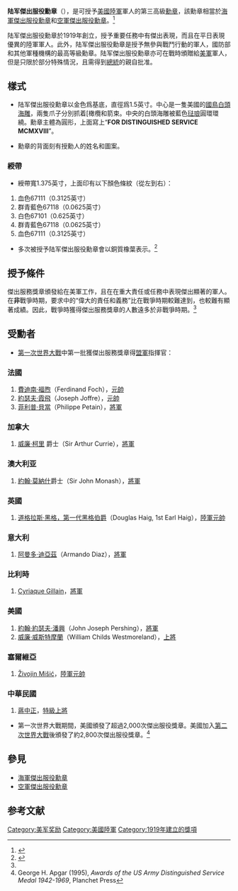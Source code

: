 {{Infobox Military Award
|name=<big>陆军傑出服役勳章</big><br/>Army Distinguished Service Medal
|image=[[File:Distservmedal.jpg|125px]]
|caption=
|awarded_by={{USA}}[[美国陸军|陸军]]
|type=勋章
|eligibility=
|for= “在责任重大的岗位上盡忠職守，誠服務於政府，且作出了杰出的贡献”
|status=授予中
|established=1919年2月4日
|first_award=
|total=
|posthumous=
|recipients=
|individual=
|higher=美国陆军：[[杰出服役十字勋章_(美国)|杰出服役十字勋章]]<br/>美国海军：[[海军十字勋章|海军十字勋章]]<br/>美国空军：[[空军十字勋章_(美国)|空军十字勋章]]
|same=杰出服役勋章：[[国防部杰出服役勋章|国防部]]，[[海军杰出服役勋章|海军]]，[[空军杰出服役勋章|空军]]，[[海岸警卫队杰出服役勋章|海岸警卫队]]
|lower=[[银星勋章|银星勋章]]
|image2=[[File:U.S._Army_Distinguished_Service_Medal_ribbon.svg|100px]]
|caption2=陆军杰出服役勋章的勋表
}}

'''陆军傑出服役勳章'''（{{lang-en|'''Distinguished Service Medal'''}}），是可授予[[美國陸軍|美國陸軍]]軍人的第三高級[[勳章|勳章]]，該勳章相當於[[海軍傑出服役勳章|海軍傑出服役勳章]]和[[空軍傑出服役勳章|空軍傑出服役勳章]]。<ref>{{Cite web |url=http://www.homeofheroes.com/members/03_DSM/dsm.html |title=Recipients of the Distinguished Service Medal |access-date=2013-12-22 |archive-url=https://web.archive.org/web/20131029211828/http://www.homeofheroes.com/members/03_DSM/dsm.html |archive-date=2013-10-29 |dead-url=yes }}</ref>

陆军傑出服役勳章於1919年創立，授予重要任務中有傑出表現，而且在平日表現優異的陸軍軍人。此外，陆军傑出服役勳章是授予無參與戰鬥行動的軍人，國防部和其他軍種機構的最高等級勳章。陆军傑出服役勳章亦可在戰時頒贈給[[美軍|美軍]]軍人，但是只限於部分特殊情況，且需得到[[美國總統|總統]]的親自批准。

==樣式==
*陆军傑出服役勳章以金色爲基底，直徑爲1.5英寸。中心是一隻美國的[[國鳥|國鳥]][[白頭海雕|白頭海雕]]，兩隻爪子分別抓着[橄欖和箭束。中央的白頭海雕被藍色[[琺琅|琺琅]]圓環環繞。勳章主體為圓形，上面寫上“'''FOR DISTINGUISHED SERVICE MCMXVIII'''”。

*勳章的背面刻有授勳人的姓名和圖案。
===綬帶===
*綬帶寬1.375英寸，上面印有以下顏色條紋（從左到右）：
#血色67111（0.3125英寸）
#群青藍色67118（0.0625英寸）
#白色67101（0.625英寸）
#群青藍色67118（0.0625英寸）
#血色67111（0.3125英寸）
*多次被授予陆军傑出服役勳章會以銅質橡葉表示。<ref name="DOCS">{{Cite web |url=http://www.princeton.edu/~achaney/tmve/wiki100k/docs/Distinguished_Service_Medal_(Army).html |title=Distinguished Service Medal (Army) |access-date=2013-12-22 |archive-url=https://web.archive.org/web/20131022094727/http://www.princeton.edu/~achaney/tmve/wiki100k/docs/Distinguished_Service_Medal_(Army).html |archive-date=2013-10-22 |dead-url=yes }}</ref>

==授予條件==
傑出服務獎章頒發給在美軍工作，且在在重大責任或任務中表現傑出顯著的軍人。在'''非'''戰爭時期，要求中的“偉大的責任和義務”比在戰爭時期較難達到，也較難有顯著成績。因此，戰爭時獲得傑出服務獎章的人數遠多於非戰爭時期。<ref name="DOCS"/>

==受勳者==
*[[第一次世界大戰|第一次世界大戰]]中第一批獲傑出服務獎章得[[盟軍|盟軍]]指揮官：
===法國===
#[[費迪南·福煦|費迪南·福煦]]（Ferdinand Foch），[[元帥|元帥]]
#[[約瑟夫·霞飛|約瑟夫·霞飛]]（Joseph Joffre），[[元帥|元帥]]
#[[菲利普·貝當|菲利普·貝當]]（Philippe Petain），[[將軍|將軍]]
===加拿大===
#[[威廉·柯里|威廉·柯里]] 爵士（Sir Arthur Currie），[[將軍|將軍]]
===澳大利亚===
#[[約翰·莫納什|約翰·莫納什]]爵士（Sir John Monash），[[將軍|將軍]]

===英國===
#[[道格拉斯·黑格，第一代黑格伯爵|道格拉斯·黑格，第一代黑格伯爵]]（Douglas Haig, 1st Earl Haig），[[陸軍元帥|陸軍元帥]]
===意大利===
#[[阿曼多·迪亞茲|阿曼多·迪亞茲]]（Armando Diaz），[[將軍|將軍]]
===比利時===
#[[Cyriaque_Gillain|Cyriaque Gillain]]，[[將軍|將軍]]
===美國===
#[[約翰·約瑟夫·潘興|約翰·約瑟夫·潘興]]（John Joseph Pershing），[[將軍|將軍]]
#[[威廉·威斯特摩蘭|威廉·威斯特摩蘭]]（William Childs Westmoreland），[[上將|上將]]

===塞爾維亞===
#[[Živojin_Mišić|Živojin Mišić]]，[[陸軍元帥|陸軍元帥]]
===中華民國===
#[[蔣中正|蔣中正]]，[[特級上將|特級上將]]


*第一次世界大戰期間，美國頒發了超過2,000次傑出服役獎章。美國加入[[第二次世界大戰|第二次世界大戰]]後頒發了約2,800次傑出服役獎章。<ref>George H. Apgar (1995), ''Awards of the US Army Distinguished Service Medal 1942-1969'', Planchet Press</ref>

==參見==
*[[海軍傑出服役勳章|海軍傑出服役勳章]]
*[[空軍傑出服役勳章|空軍傑出服役勳章]]

==参考文献==
{{reflist}}

[[Category:美军奖励|Category:美军奖励]]
[[Category:美國陸軍|Category:美國陸軍]]
[[Category:1919年建立的獎項|Category:1919年建立的獎項]]